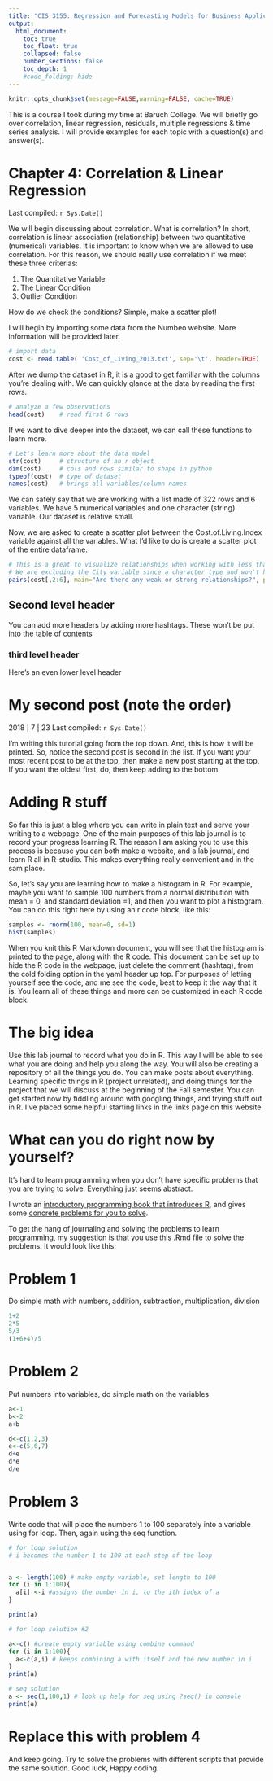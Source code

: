 ```yaml
---
title: "CIS 3155: Regression and Forecasting Models for Business Applications"
output:
  html_document:
    toc: true
    toc_float: true
    collapsed: false
    number_sections: false
    toc_depth: 1
    #code_folding: hide
---
```


```r
knitr::opts_chunk$set(message=FALSE,warning=FALSE, cache=TRUE)
```

This is a course I took during my time at Baruch College. We will briefly go over correlation, linear regression, residuals, multiple regressions & time series analysis. I will provide examples for each topic with a question(s) and answer(s). 

# Chapter 4: Correlation & Linear Regression
Last compiled: `r Sys.Date()`

We will begin discussing about correlation. 
What is correlation? In short, correlation is linear association (relationship) between two quantitative (numerical) variables. It is important to know when we are allowed to use correlation. For this reason, we should really use correlation if we meet these three criterias:

1. The Quantitative Variable
2. The Linear Condition 
3. Outlier Condition

How do we check the conditions? Simple, make a scatter plot!

I will begin by importing some data from the Numbeo website. More information will be provided later.

```r
# import data 
cost <- read.table( 'Cost_of_Living_2013.txt', sep='\t', header=TRUE) 
```

After we dump the dataset in R, it is a good to get familiar with the columns you're dealing with.
We can quickly glance at the data by reading the first rows.
```r
# analyze a few observations 
head(cost)    # read first 6 rows
```

If we want to dive deeper into the dataset, we can call these functions to learn more.

```r
# Let's learn more about the data model
str(cost)     # structure of an r object
dim(cost)     # cols and rows similar to shape in python
typeof(cost)  # type of dataset 
names(cost)   # brings all variables/column names
```

We can safely say that we are working with a list made of 322 rows and 6 variables.
We have 5 numerical variables and one character (string) variable. Our dataset is relative small.

Now, we are asked to create a scatter plot between the Cost.of.Living.Index variable against all the variables. 
What I'd like to do is create a scatter plot of the entire dataframe.

```r
# This is a great to visualize relationships when working with less than 6 variables.
# We are excluding the City variable since a character type and won't have correlation.
pairs(cost[,2:6], main="Are there any weak or strong relationships?", pch=16, cex=.5)
```




## Second level header

You can add more headers by adding more hashtags. These won't be put into the table of contents

### third level header

Here's an even lower level header

# My second post (note the order)

2018 | 7 | 23 Last compiled: `r Sys.Date()`

I'm writing this tutorial going from the top down. And, this is how it will be printed. So, notice the second post is second in the list. If you want your most recent post to be at the top, then make a new post starting at the top. If you want the oldest first, do, then keep adding to the bottom

# Adding R stuff

So far this is just a blog where you can write in plain text and serve your writing to a webpage. One of the main purposes of this lab journal is to record your progress learning R. The reason I am asking you to use this process is because you can both make a website, and a lab journal, and learn R all in R-studio. This makes everything really convenient and in the sam place. 

So, let's say you are learning how to make a histogram in R. For example, maybe you want to sample 100 numbers from a normal distribution with mean = 0, and standard deviation =1, and then you want to plot a histogram. You can do this right here by using an r code block, like this:

```r
samples <- rnorm(100, mean=0, sd=1)
hist(samples)
```

When you knit this R Markdown document, you will see that the histogram is printed to the page, along with the R code. This document can be set up to hide the R code in the webpage, just delete the comment (hashtag), from the cold folding option in the yaml header up top. For purposes of letting yourself see the code, and me see the code, best to keep it the way that it is. You learn all of these things and more can be customized in each R code block.

# The big idea

Use this lab journal to record what you do in R. This way I will be able to see what you are doing and help you along the way. You will also be creating a repository of all the things you do. You can make posts about everything. Learning specific things in R (project unrelated), and doing things for the project that we will discuss at the beginning of the Fall semester. You can get started now by fiddling around with googling things, and trying stuff out in R. I've placed some helpful starting links in the links page on this website

# What can you do right now by yourself?

It's hard to learn programming when you don't have specific problems that you are trying to solve. Everything just seems abstract.

I wrote an [introductory programming book that introduces R](https://crumplab.github.io/programmingforpsych/), and gives some [concrete problems for you to solve](https://crumplab.github.io/programmingforpsych/programming-challenges-i-learning-the-fundamentals.html). 

To get the hang of journaling and solving the problems to learn programming, my suggestion is that you use this .Rmd file to solve the problems. It would look like this:

# Problem 1

Do simple math with numbers, addition, subtraction, multiplication, division

```r
1+2
2*5
5/3
(1+6+4)/5

```

# Problem 2

Put numbers into variables, do simple math on the variables

```r
a<-1
b<-2
a+b

d<-c(1,2,3)
e<-c(5,6,7)
d+e
d*e
d/e

```

# Problem 3

Write code that will place the numbers 1 to 100 separately into a variable using for loop. Then, again using the seq function.

```r
# for loop solution
# i becomes the number 1 to 100 at each step of the loop


a <- length(100) # make empty variable, set length to 100
for (i in 1:100){
  a[i] <-i #assigns the number in i, to the ith index of a
}

print(a)

# for loop solution #2

a<-c() #create empty variable using combine command
for (i in 1:100){
  a<-c(a,i) # keeps combining a with itself and the new number in i
}
print(a)

# seq solution
a <- seq(1,100,1) # look up help for seq using ?seq() in console
print(a)

```

# Replace this with problem 4

And keep going. Try to solve the problems with different scripts that provide the same solution. Good luck, Happy coding.
